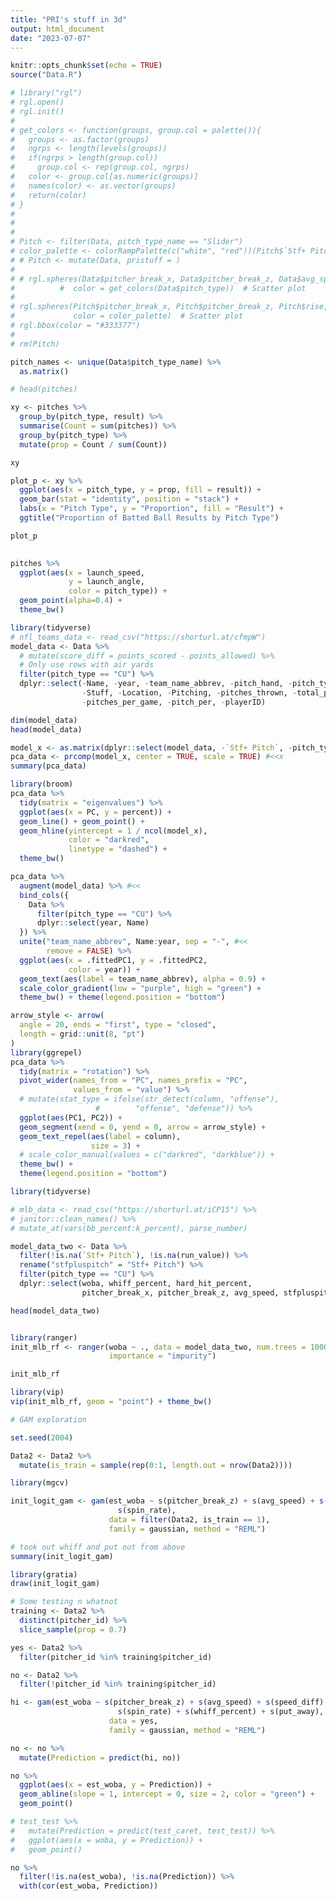 ```yaml
---
title: "PRI's stuff in 3d"
output: html_document
date: "2023-07-07"
---
```


```r
knitr::opts_chunk$set(echo = TRUE)
source("Data.R")
```

```r
# library("rgl")
# rgl.open()
# rgl.init()
# 
# get_colors <- function(groups, group.col = palette()){
#   groups <- as.factor(groups)
#   ngrps <- length(levels(groups))
#   if(ngrps > length(group.col)) 
#     group.col <- rep(group.col, ngrps)
#   color <- group.col[as.numeric(groups)]
#   names(color) <- as.vector(groups)
#   return(color)
# }
# 
# 
# 
# Pitch <- filter(Data, pitch_type_name == "Slider")
# color_palette <- colorRampPalette(c("white", "red"))(Pitch$`Stf+ Pitch`)
# # Pitch <- mutate(Data, pristuff = )
# 
# # rgl.spheres(Data$pitcher_break_x, Data$pitcher_break_z, Data$avg_speed, r = 0.2, 
#          #  color = get_colors(Data$pitch_type))  # Scatter plot
# 
# rgl.spheres(Pitch$pitcher_break_x, Pitch$pitcher_break_z, Pitch$rise, r = 0.2, 
#             color = color_palette)  # Scatter plot
# rgl.bbox(color = "#333377")
# 
# rm(Pitch)
```

```r
pitch_names <- unique(Data$pitch_type_name) %>% 
  as.matrix()
```


```r
# head(pitches)

xy <- pitches %>%
  group_by(pitch_type, result) %>%
  summarise(Count = sum(pitches)) %>%
  group_by(pitch_type) %>%
  mutate(prop = Count / sum(Count))

xy

plot_p <- xy %>%
  ggplot(aes(x = pitch_type, y = prop, fill = result)) +
  geom_bar(stat = "identity", position = "stack") +
  labs(x = "Pitch Type", y = "Proportion", fill = "Result") +
  ggtitle("Proportion of Batted Ball Results by Pitch Type")

plot_p
  
```


```r
pitches %>% 
  ggplot(aes(x = launch_speed,
             y = launch_angle,
             color = pitch_type)) +
  geom_point(alpha=0.4) +
  theme_bw()
```
```r
library(tidyverse)
# nfl_teams_data <- read_csv("https://shorturl.at/cfmpW")
model_data <- Data %>%
  # mutate(score_diff = points_scored - points_allowed) %>%
  # Only use rows with air yards
  filter(pitch_type == "CU") %>%
  dplyr::select(-Name, -year, -team_name_abbrev, -pitch_hand, -pitch_type_name, -IP,
                -Stuff, -Location, -Pitching, -pitches_thrown, -total_pitches,
                -pitches_per_game, -pitch_per, -playerID)

dim(model_data)
head(model_data)
```
```r
model_x <- as.matrix(dplyr::select(model_data, -`Stf+ Pitch`, -pitch_type))
pca_data <- prcomp(model_x, center = TRUE, scale = TRUE) #<<x
summary(pca_data)
```
```r
library(broom)
pca_data %>%
  tidy(matrix = "eigenvalues") %>%
  ggplot(aes(x = PC, y = percent)) +
  geom_line() + geom_point() +
  geom_hline(yintercept = 1 / ncol(model_x),
             color = "darkred",
             linetype = "dashed") +
  theme_bw()
```
```r
pca_data %>%
  augment(model_data) %>% #<<
  bind_cols({
    Data %>% 
      filter(pitch_type == "CU") %>%
      dplyr::select(year, Name)
  }) %>%
  unite("team_name_abbrev", Name:year, sep = "-", #<<
        remove = FALSE) %>%
  ggplot(aes(x = .fittedPC1, y = .fittedPC2, 
             color = year)) +
  geom_text(aes(label = team_name_abbrev), alpha = 0.9) +
  scale_color_gradient(low = "purple", high = "green") +
  theme_bw() + theme(legend.position = "bottom")
```
```r
arrow_style <- arrow(
  angle = 20, ends = "first", type = "closed", 
  length = grid::unit(8, "pt")
)
library(ggrepel)
pca_data %>%
  tidy(matrix = "rotation") %>%
  pivot_wider(names_from = "PC", names_prefix = "PC", 
              values_from = "value") %>%
  # mutate(stat_type = ifelse(str_detect(column, "offense"),
                   #        "offense", "defense")) %>%
  ggplot(aes(PC1, PC2)) +
  geom_segment(xend = 0, yend = 0, arrow = arrow_style) +
  geom_text_repel(aes(label = column),
                  size = 3) +
  # scale_color_manual(values = c("darkred", "darkblue")) +
  theme_bw() +
  theme(legend.position = "bottom")

```
```r
library(tidyverse)

# mlb_data <- read_csv("https://shorturl.at/iCP15") %>%
# janitor::clean_names() %>%
# mutate_at(vars(bb_percent:k_percent), parse_number)

model_data_two <- Data %>%
  filter(!is.na(`Stf+ Pitch`), !is.na(run_value)) %>%
  rename("stfpluspitch" = "Stf+ Pitch") %>% 
  filter(pitch_type == "CU") %>% 
  dplyr::select(woba, whiff_percent, hard_hit_percent, 
                pitcher_break_x, pitcher_break_z, avg_speed, stfpluspitch)

head(model_data_two)


library(ranger)
init_mlb_rf <- ranger(woba ~ ., data = model_data_two, num.trees = 1000,
                      importance = "impurity") 

init_mlb_rf

library(vip)
vip(init_mlb_rf, geom = "point") + theme_bw()

```
```r
# GAM exploration 

set.seed(2004)

Data2 <- Data2 %>%
  mutate(is_train = sample(rep(0:1, length.out = nrow(Data2))))

library(mgcv)

init_logit_gam <- gam(est_woba ~ s(pitcher_break_z) + s(avg_speed) + s(speed_diff) +
                        s(spin_rate),
                      data = filter(Data2, is_train == 1),
                      family = gaussian, method = "REML")

# took out whiff and put out from above
summary(init_logit_gam)

library(gratia)
draw(init_logit_gam)

```

```r
# Some testing n whatnot 
training <- Data2 %>% 
  distinct(pitcher_id) %>% 
  slice_sample(prop = 0.7)

yes <- Data2 %>% 
  filter(pitcher_id %in% training$pitcher_id)

no <- Data2 %>% 
  filter(!pitcher_id %in% training$pitcher_id)

hi <- gam(est_woba ~ s(pitcher_break_z) + s(avg_speed) + s(speed_diff) +
                        s(spin_rate) + s(whiff_percent) + s(put_away),
                      data = yes,
                      family = gaussian, method = "REML")

no <- no %>% 
  mutate(Prediction = predict(hi, no))

no %>%
  ggplot(aes(x = est_woba, y = Prediction)) +
  geom_abline(slope = 1, intercept = 0, size = 2, color = "green") +
  geom_point()

# test_test %>% 
#   mutate(Prediction = predict(test_caret, test_test)) %>% 
#   ggplot(aes(x = woba, y = Prediction)) +
#   geom_point()

no %>% 
  filter(!is.na(est_woba), !is.na(Prediction)) %>% 
  with(cor(est_woba, Prediction))
  
```


